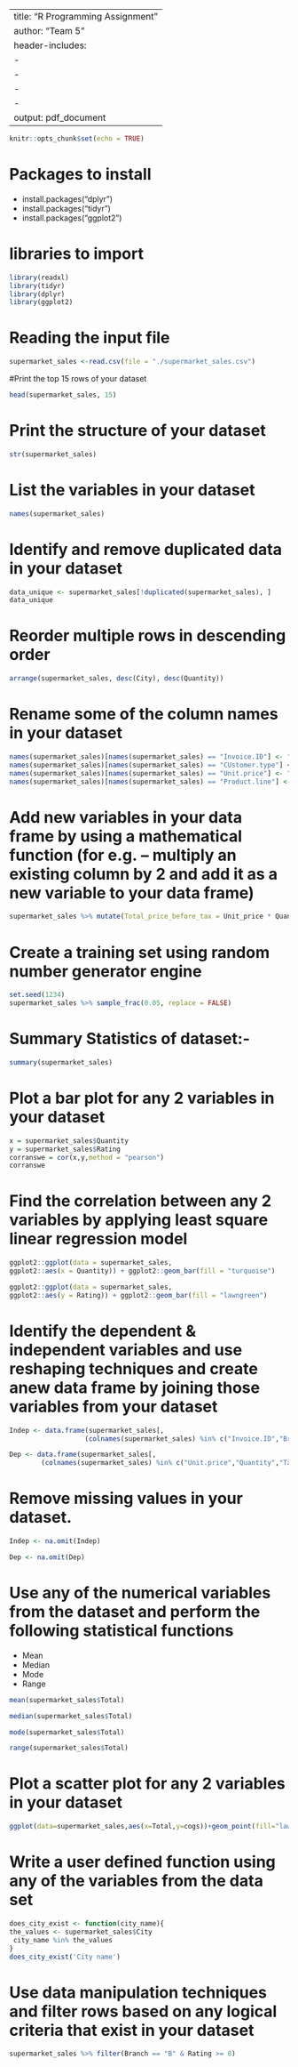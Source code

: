 
---
title: "R Programming Assignment"
author: "Team 5"
header-includes:
- \usepackage{fancyhdr}
- \pagestyle{fancy}
- \fancyfoot[CO,CE]{https://github.com/shilpi357/R-Programming-Team-Team-5}
- \fancyfoot[LE,RO]{\thepage}
output: pdf_document
---

```r
knitr::opts_chunk$set(echo = TRUE)
```

#  Packages to install  
* install.packages("dplyr")  
* install.packages("tidyr")  
* install.packages("ggplot2")  

# libraries to import
```r
library(readxl)
library(tidyr)
library(dplyr)
library(ggplot2)

```
# Reading the input file
```r
supermarket_sales <-read.csv(file = "./supermarket_sales.csv")
```
#Print the top 15 rows of your dataset 
```r
head(supermarket_sales, 15)
```
# Print the structure of your dataset
```r
str(supermarket_sales)
```
# List the variables in your dataset 

```r
names(supermarket_sales)
```
# Identify and remove duplicated data in your dataset

```r
data_unique <- supermarket_sales[!duplicated(supermarket_sales), ]
data_unique
```
# Reorder multiple rows in descending order
```r
arrange(supermarket_sales, desc(City), desc(Quantity))
```
# Rename some of the column names in your dataset 

```r
names(supermarket_sales)[names(supermarket_sales) == "Invoice.ID"] <- "Invoice_ID"
names(supermarket_sales)[names(supermarket_sales) == "CUstomer.type"] <- "Customer_type"
names(supermarket_sales)[names(supermarket_sales) == "Unit.price"] <- "Unit_price"
names(supermarket_sales)[names(supermarket_sales) == "Product.line"] <- "Product_line"
```
# Add new variables in your data frame by using a mathematical function (for e.g. – multiply an existing column by 2 and add it as a new variable to your data frame) 
```r

supermarket_sales %>% mutate(Total_price_before_tax = Unit_price * Quantity)
```
# Create a training set using random number generator engine
```r
set.seed(1234)
supermarket_sales %>% sample_frac(0.05, replace = FALSE)
```
# Summary Statistics of dataset:-
```r
summary(supermarket_sales) 
```

# Plot a bar plot for any 2 variables in your dataset 
```r
x = supermarket_sales$Quantity
y = supermarket_sales$Rating
corranswe = cor(x,y,method = "pearson")
corranswe
```
# Find the correlation between any 2 variables by applying least square linear regression model
```r
ggplot2::ggplot(data = supermarket_sales, 
ggplot2::aes(x = Quantity)) + ggplot2::geom_bar(fill = "turquoise")
```

```r
ggplot2::ggplot(data = supermarket_sales, 
ggplot2::aes(y = Rating)) + ggplot2::geom_bar(fill = "lawngreen")

```

# Identify the dependent & independent variables and use reshaping techniques and create anew data frame by joining those variables from your dataset
```r
Indep <- data.frame(supermarket_sales[,
                   (colnames(supermarket_sales) %in% c("Invoice.ID","Branch","City","Customer.type","Gender","Product.line","Date","Time","Payment"))])

Dep <- data.frame(supermarket_sales[,
        (colnames(supermarket_sales) %in% c("Unit.price","Quantity","Tax.5.","Total","cogs","gross.margin.percentage","gross.income","Rating"))])
```
# Remove missing values in your dataset.
```r
Indep <- na.omit(Indep)

Dep <- na.omit(Dep)
```

# Use any of the numerical variables from the dataset and perform the following statistical functions  
* Mean 
* Median 
* Mode 
* Range 
```r

mean(supermarket_sales$Total)

```
```r
median(supermarket_sales$Total)
```
```r
mode(supermarket_sales$Total)
```
```r
range(supermarket_sales$Total)
```

# Plot a scatter plot for any 2 variables in your dataset

```r
ggplot(data=supermarket_sales,aes(x=Total,y=cogs))+geom_point(fill="lawngreen")
```
# Write a user defined function using any of the variables from the data set
```r
does_city_exist <- function(city_name){
the_values <- supermarket_sales$City
 city_name %in% the_values
}
does_city_exist('City name')
```
# Use data manipulation techniques and filter rows based on any logical criteria that exist in your dataset
```r
supermarket_sales %>% filter(Branch == "B" & Rating >= 8)

```




